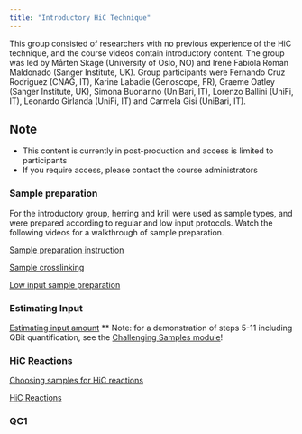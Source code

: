 ```yaml
---
title: "Introductory HiC Technique"
---
```


This group consisted of researchers with no previous experience of the HiC technique, and the course videos contain introductory content. The group was led by Mårten Skage (University of Oslo, NO) and Irene Fabiola Roman Maldonado (Sanger Institute, UK). Group participants were Fernando Cruz Rodriguez (CNAG, IT), Karine Labadie (Genoscope, FR), Graeme Oatley (Sanger Institute, UK), Simona Buonanno (UniBari, IT), Lorenzo Ballini (UniFi, IT), Leonardo Girlanda (UniFi, IT) and Carmela Gisi (UniBari, IT).

::: {.callout-caution}
## Note
- This content is currently in post-production and access is limited to participants
- If you require access, please contact the course administrators
:::

### Sample preparation
For the introductory group, herring and krill were used as sample types, and were prepared according to regular and low input protocols. Watch the following videos for a walkthrough of sample preparation.

[Sample preparation instruction](https://drive.google.com/file/d/1H5CMCjFoX3aD0uOgxNJAN_mu2_h3WSuz/view?usp=share_link)

[Sample crosslinking](https://drive.google.com/file/d/100MZf7saLs_6tznCrv679ohkbyI9IIqe/view?usp=share_link)

[Low input sample preparation](https://drive.google.com/file/d/1cpT7t-EEMbc6xZoPm4N_r4LqC6RlWuTG/view?usp=share_link)

### Estimating Input

[Estimating input amount](https://drive.google.com/file/d/1a8ZyYmXpHVlH4Wukvulpofj51ZOYvdD9/view?usp=share_link) ** Note: for a demonstration of steps 5-11 including QBit quantification, see the [Challenging Samples module](module2.qmd)!

### HiC Reactions

[Choosing samples for HiC reactions](https://drive.google.com/file/d/1t1gwGQv7STuMfQPp3ZHR2WmOGshgYM32/view?usp=share_link)

[HiC Reactions](https://drive.google.com/file/d/1foQ3UE4qFe4GofpgEyRuKqJ0QdTYEOqS/view?usp=share_link)

### QC1